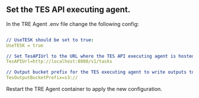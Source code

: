 
## Set the TES API executing agent.
In the TRE Agent .env file change the following config:

```yaml copy filename=".env"

// UseTESK should be set to true:
UseTESK = true 

// Set TesAPIUrl to the URL where the TES API executing agent is hosted. e.g Funnel or TES-K:
TesAPIUrl=http://localhost:8000/v1/tasks 

// Output bucket prefix for the TES executing agent to write outputs to, default is s3 bucket prefix:
TesOutputBucketPrefix=s3:// 
```

<Callout type="info">
Restart the TRE Agent container to apply the new configuration.
</Callout>

